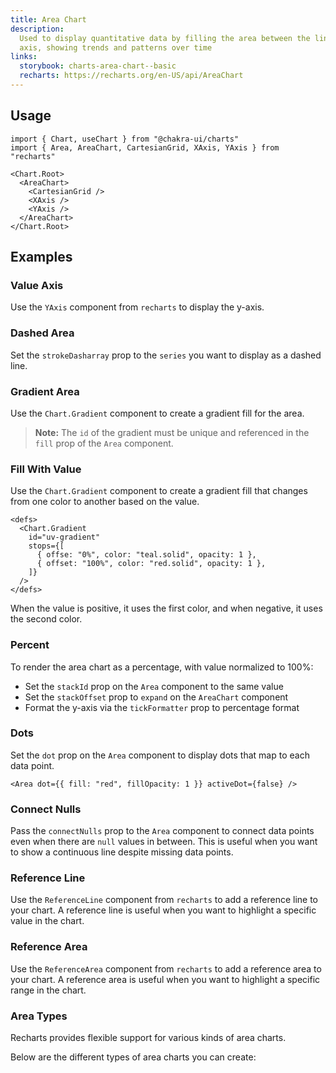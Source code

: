 ```yaml
---
title: Area Chart
description:
  Used to display quantitative data by filling the area between the line and
  axis, showing trends and patterns over time
links:
  storybook: charts-area-chart--basic
  recharts: https://recharts.org/en-US/api/AreaChart
---
```


<ExampleTabs name="charts/area-chart-basic" />

## Usage

```tsx
import { Chart, useChart } from "@chakra-ui/charts"
import { Area, AreaChart, CartesianGrid, XAxis, YAxis } from "recharts"
```

```tsx
<Chart.Root>
  <AreaChart>
    <CartesianGrid />
    <XAxis />
    <YAxis />
  </AreaChart>
</Chart.Root>
```

## Examples

### Value Axis

Use the `YAxis` component from `recharts` to display the y-axis.

<ExampleTabs name="charts/area-chart-with-value-axis" />

### Dashed Area

Set the `strokeDasharray` prop to the `series` you want to display as a dashed
line.

<ExampleTabs name="charts/area-chart-with-dashed-area" />

### Gradient Area

Use the `Chart.Gradient` component to create a gradient fill for the area.

> **Note:** The `id` of the gradient must be unique and referenced in the `fill`
> prop of the `Area` component.

<ExampleTabs name="charts/area-chart-with-gradient" />

### Fill With Value

Use the `Chart.Gradient` component to create a gradient fill that changes from
one color to another based on the value.

```tsx {4-7}
<defs>
  <Chart.Gradient
    id="uv-gradient"
    stops={[
      { offse: "0%", color: "teal.solid", opacity: 1 },
      { offset: "100%", color: "red.solid", opacity: 1 },
    ]}
  />
</defs>
```

When the value is positive, it uses the first color, and when negative, it uses
the second color.

<ExampleTabs name="charts/area-chart-fill-with-value" />

### Percent

To render the area chart as a percentage, with value normalized to 100%:

- Set the `stackId` prop on the `Area` component to the same value
- Set the `stackOffset` prop to `expand` on the `AreaChart` component
- Format the y-axis via the `tickFormatter` prop to percentage format

<ExampleTabs name="charts/area-chart-percent" />

### Dots

Set the `dot` prop on the `Area` component to display dots that map to each data
point.

```tsx
<Area dot={{ fill: "red", fillOpacity: 1 }} activeDot={false} />
```

<ExampleTabs name="charts/area-chart-with-dots" />

### Connect Nulls

Pass the `connectNulls` prop to the `Area` component to connect data points even
when there are `null` values in between. This is useful when you want to show a
continuous line despite missing data points.

<ExampleTabs name="charts/area-chart-with-nulls" />

### Reference Line

Use the `ReferenceLine` component from `recharts` to add a reference line to
your chart. A reference line is useful when you want to highlight a specific
value in the chart.

<ExampleTabs name="charts/area-chart-with-reference-lines" />

### Reference Area

Use the `ReferenceArea` component from `recharts` to add a reference area to
your chart. A reference area is useful when you want to highlight a specific
range in the chart.

<ExampleTabs name="charts/area-chart-with-reference-area" />

### Area Types

Recharts provides flexible support for various kinds of area charts.

Below are the different types of area charts you can create:

<Box mt="12" borderWidth="1px" ps="3" pe="10" py="10" rounded="l2">
  <ExamplePreview name="charts/area-chart-with-types" />
</Box>
